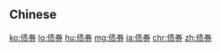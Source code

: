{{also|債券}}
==Chinese==
{{zh-see|債券}}

[[ko:债券]]
[[lo:债券]]
[[hu:债券]]
[[mg:债券]]
[[ja:债券]]
[[chr:债券]]
[[zh:债券]]